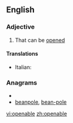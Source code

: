 ==English==

===Adjective===
{{en-adj}}

# That can be [[opened]]

====Translations====
{{top}}
* Italian: {{t-|it|apribile}}
{{mid}}

{{bottom}}

===Anagrams===
* {{alphagram|abeelnop}}
* [[beanpole#English|beanpole]], [[bean-pole#English|bean-pole]]

[[vi:openable]]
[[zh:openable]]